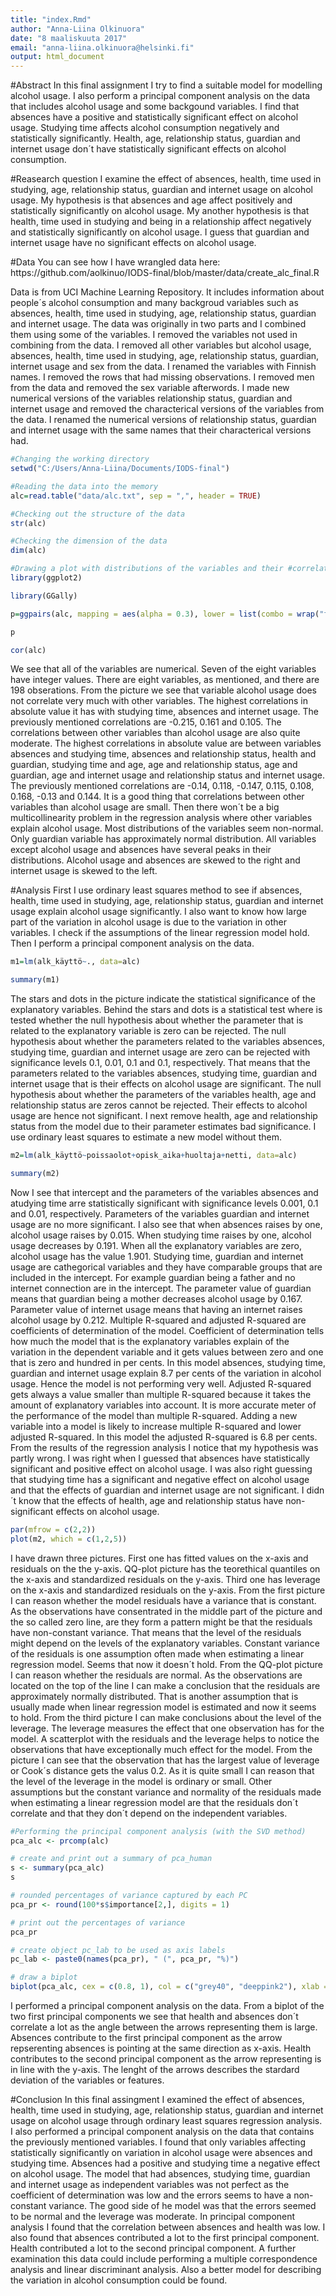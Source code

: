 ```yaml
---
title: "index.Rmd"
author: "Anna-Liina Olkinuora"
date: "8 maaliskuuta 2017"
email: "anna-liina.olkinuora@helsinki.fi"
output: html_document
---
```

#Abstract
In this final assignment I try to find a suitable model for modelling alcohol usage. I also perform a principal component analysis on the data that includes alcohol usage and some backgound variables.
  I find that absences have a positive and statistically significant effect on alcohol usage. Studying time affects alcohol consumption negatively and statistically significantly. Health, age, relationship status, guardian and internet usage don´t have statistically significant effects on alcohol consumption.

#Reasearch question
I examine the effect of absences, health, time used in studying, age, relationship status, guardian and internet usage on alcohol usage. My hypothesis is that absences and age affect positively and statistically significantly on alcohol usage. My another hypothesis is that health, time used in studying and being in a relationship affect negatively and statistically significantly on alcohol usage. I guess that guardian and internet usage have no significant effects on alcohol usage.

#Data
You can see how I have wrangled data here: https://github.com/aolkinuo/IODS-final/blob/master/data/create_alc_final.R

Data is from UCI Machine Learning Repository. It includes information about people´s alcohol consumption and many backgroud variables such as absences, health, time used in studying, age, relationship status, guardian and internet usage. The data was originally in two parts and I combined them using some of the variables. I removed the variables not used in combining from the data.
  I removed all other variables but alcohol usage, absences, health, time used in studying, age, relationship status, guardian, internet usage and sex from the data. I renamed the variables with Finnish names. I removed the rows that had missing observations. I removed men from the data and removed the sex variable afterwords.
  I made new numerical versions of the variables relationship status, guardian and internet usage and removed the characterical versions of the variables from the data. I renamed the numerical versions of relationship status, guardian and internet usage with the same names that their characterical versions had.
  
```r

#Changing the working directory
setwd("C:/Users/Anna-Liina/Documents/IODS-final")

#Reading the data into the memory
alc=read.table("data/alc.txt", sep = ",", header = TRUE)

#Checking out the structure of the data
str(alc)

#Checking the dimension of the data
dim(alc)

#Drawing a plot with distributions of the variables and their #correlations
library(ggplot2)

library(GGally)

p=ggpairs(alc, mapping = aes(alpha = 0.3), lower = list(combo = wrap("facethist", bins = 20)), title="Distributions and correlations")

p

cor(alc)

```
We see that all of the variables are numerical. Seven of the eight variables have integer values. There are eight variables, as mentioned, and there are 198 obserations.
  From the picture we see that variable alcohol usage does not correlate very much with other variables. The highest correlations in absolute value it has with studying time, absences and internet usage. The previously mentioned correlations are -0.215, 0.161 and 0.105. 
    The correlations between other variables than alcohol usage are also quite moderate. The highest correlations in absolute value are between variables absences and studying time, absences and relationship status, health and guardian, studying time and age, age and relationship status, age and guardian, age and internet usage and relationship status and internet usage. The previously mentioned correlations are -0.14, 0.118, -0.147, 0.115, 0.108, 0.168, -0.13 and 0.144. It is a good thing that correlations between other variables than alcohol usage are small. Then there won´t be a big multicollinearity problem in the regression analysis where other variables explain alcohol usage.
  Most distributions of the variables seem non-normal. Only guardian variable has approximately normal distribution. All variables except alcohol usage and absences have several peaks in their distributions. Alcohol usage and absences are skewed to the right and internet usage is skewed to the left.
  
#Analysis
First I use ordinary least squares method to see if absences, health, time used in studying, age, relationship status, guardian and internet usage explain alcohol usage significantly. I also want to know how large part of the variation in alcohol usage is due to the variation in other variables. I check if the assumptions of the linear regression model hold. Then I perform a principal component analysis on the data.

```r
m1=lm(alk_käyttö~., data=alc)

summary(m1)

```

The stars and dots in the picture indicate the statistical significance of the explanatory variables. Behind the stars and dots is a statistical test where is tested whether the null hypothesis about whether the parameter that is related to the explanatory variable is zero can be rejected. 
  The null hypothesis about whether the parameters related to the variables absences, studying time, guardian and internet usage are zero can be rejected with significance levels 0.1, 0.01, 0.1 and 0.1, respectively. That means that the parameters related to the variables absences, studying time, guardian and internet usage that is their effects on alcohol usage are significant. The null hypothesis about whether the parameters of the variables health, age and relationship status are zeros cannot be rejected. Their effects to alcohol usage are hence not significant. 
  I next remove health, age and relationship status from the model due to their parameter estimates bad significance. I use ordinary least squares to estimate a new model without them.
  
```r
m2=lm(alk_käyttö~poissaolot+opisk_aika+huoltaja+netti, data=alc)

summary(m2)
```

Now I see that intercept and the parameters of the variables absences and atudying time arre statistically significant with significance levels 0.001, 0.1 and 0.01, respectively. Parameters of the variables guardian and internet usage are no more significant.
  I also see that when absences raises by one, alcohol usage raises by 0.015. When studying time raises by one, alcohol usage decreases by 0.191. When all the explanatory variables are zero, alcohol usage has the value 1.901. 
  Studying time, guardian and internet usage are cathegorical variables and they have comparable groups that are included in the intercept. For example guardian being a father and no internet connection are in the intercept. The parameter value of guardian means that guardian being a mother decreases alcohol usage by 0.167. Parameter value of internet usage means that having an internet raises alcohol usage by 0.212.
  Multiple R-squared and adjusted R-squared are coefficients of determination of the model. Coefficient of determination tells how much the model that is the explanatory variables explain of the variation in the dependent variable and it gets values between zero and one that is zero and hundred in per cents. In this model absences, studying time, guardian and internet usage explain 8.7 per cents of the variation in alcohol usage. Hence the model is not performing very well.
  Adjusted R-squared gets always a value smaller than multiple R-squared because it takes the amount of explanatory variables into account. It is more accurate meter of the performance of the model than multiple R-squared. Adding a new variable into a model is likely to increase multiple R-squared and lower adjusted R-squared.
In this model the adjusted R-squared is 6.8 per cents.
  From the results of the regression analysis I notice that my hypothesis was partly wrong. I was right when I guessed that absences have statistically significant and positive effect on alcohol usage. I was also right guessing that studying time has a significant and negative effect on alcohol usage and that the effects of guardian and internet usage are not significant. I didn´t know that the effects of health, age and relationship status have non-significant effects on alcohol usage.
```r

par(mfrow = c(2,2))
plot(m2, which = c(1,2,5))

```

I have drawn three pictures. First one has fitted values on the x-axis and residuals on the the y-axis. QQ-plot picture has the teorethical quantiles on the x-axis and standardized residuals on the y-axis. Third one has leverage on the x-axis and standardized residuals on the y-axis. 
  From the first picture I can reason whether the model residuals have a variance that is constant. As the observations have consentrated in the middle part of the picture and the so called zero line, are they form a pattern might be that the residuals have non-constant variance. That means that the level of the residuals might depend on the levels of the explanatory variables. Constant variance of the residuals is one assumption often made when estimating a linear regression model. Seems that now it doesn´t hold.
  From the QQ-plot picture I can reason whether the residuals are normal. As the observations are located on the top of the line I can make a conclusion that the residuals are approximately normally distributed. That is another assumption that is usually made when linear regression model is estimated and now it seems to hold.
  From the third picture I can make conclusions about the level of the leverage. The leverage measures the effect that one observation has for the model. A scatterplot with the residuals and the leverage helps to notice the observations that have exceptionally much effect for the model. From the picture I can see that the observation that has the largest value of leverage or Cook´s distance gets the valus 0.2. As it is quite small I can reason that the level of the leverage in the model is ordinary or small.
  Other assumptions but the constant variance and normality of the residuals made when estimating a linear regression model are that the residuals don´t correlate and that they don´t depend on the independent variables.

```r
#Performing the principal component analysis (with the SVD method)
pca_alc <- prcomp(alc)

# create and print out a summary of pca_human
s <- summary(pca_alc)
s

# rounded percentages of variance captured by each PC
pca_pr <- round(100*s$importance[2,], digits = 1) 

# print out the percentages of variance
pca_pr

# create object pc_lab to be used as axis labels
pc_lab <- paste0(names(pca_pr), " (", pca_pr, "%)")

# draw a biplot
biplot(pca_alc, cex = c(0.8, 1), col = c("grey40", "deeppink2"), xlab = pc_lab[1], ylab = pc_lab[2], sub="Absences contribute to PC1 and health to PC2")


```
I performed a principal component analysis on the data. From a biplot of the two first principal components we see that health and absences don´t correlate a lot as the angle between the arrows representing them is large. Absences contribute to the first principal component as the arrow repserenting absences is pointing at the same direction as x-axis. Health contributes to the second principal component as the arrow representing is in line with the y-axis. The lenght of the arrows describes the stardard deviation of the variables or features.

#Conclusion
In this final assingment I examined the effect of absences, health, time used in studying, age, relationship status, guardian and internet usage on alcohol usage through ordinary least squares regression analysis. I also performed a principal component analysis on the data that contains the previously mentioned variables.
  I found that only variables affecting statistically significantly on variation in alcohol usage were absences and studying time. Absences had a positive and studying time a negative effect on alcohol usage. The model that had absences, studying time, guardian and internet usage as independent variables was not perfect as the coefficient of determination was low and the errors seems to have a non-constant variance. The good side of he model was that the errors seemed to be normal and the leverage was moderate.
  In principal component analysis I found that the correlation between absences and health was low. I also found that absences contributed a lot to the first principal component. Health contributed a lot to the second principal component.
  A further examination this data could include performing a multiple correspondence analysis and linear discriminant analysis. Also a better model for describing the variation in alcohol consumption could be found.

  